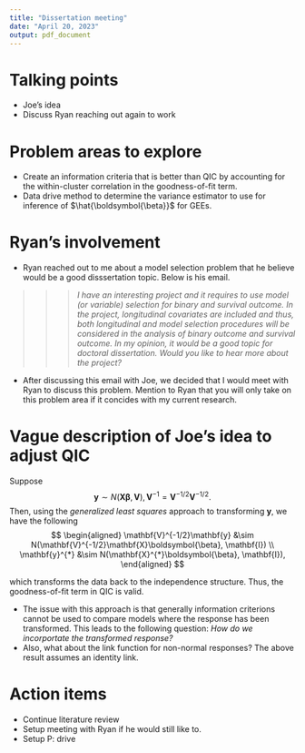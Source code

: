 ```yaml
---
title: "Dissertation meeting"
date: "April 20, 2023"
output: pdf_document
---
```


# Talking points

- Joe's idea
- Discuss Ryan reaching out again to work

# Problem areas to explore

- Create an information criteria that is better than QIC by accounting for the within-cluster correlation in the goodness-of-fit term.
- Data drive method to determine the variance estimator to use for inference of $\hat{\boldsymbol{\beta}}$ for GEEs.

# Ryan's involvement

- Ryan reached out to me about a model selection problem that he believe would be a good disssertation topic. Below is his email. 

>>> *I have an interesting project and it requires to use model (or variable) selection for binary and survival outcome. In the project, longitudinal covariates are included and thus, both longitudinal and model selection procedures will be considered in the analysis of binary outcome and survival outcome. In my opinion, it would be a good topic for doctoral dissertation. Would you like to hear more about the project?*

- After discussing this email with Joe, we decided that I would meet with Ryan to discuss this problem. Mention to Ryan that you will only take on this problem area if it concides with my current research. 

# Vague description of Joe's idea to adjust QIC
Suppose 
$$
\mathbf{y} \sim N(\mathbf{X}\boldsymbol{\beta}, \mathbf{V}), \mathbf{V}^{-1} = \mathbf{V}^{-1/2}\mathbf{V}^{-1/2}.
$$
Then, using the *generalized least squares* approach to transforming $\mathbf{y}$, we have the following
$$
\begin{aligned}
    \mathbf{V}^{-1/2}\mathbf{y} &\sim N(\mathbf{V}^{-1/2}\mathbf{X}\boldsymbol{\beta}, \mathbf{I}) \\
    \mathbf{y}^{*} &\sim N(\mathbf{X}^{*}\boldsymbol{\beta}, \mathbf{I}), 
\end{aligned}
$$

which transforms the data back to the independence structure. Thus, the goodness-of-fit term in QIC is valid. 

- The issue with this approach is that generally information criterions cannot be used to compare models where the response has been transformed. This leads to the following question: *How do we incorportate the transformed response?*
- Also, what about the link function for non-normal responses? The above result assumes an identity link. 

# Action items

- Continue literature review
- Setup meeting with Ryan if he would still like to.
- Setup P: drive
